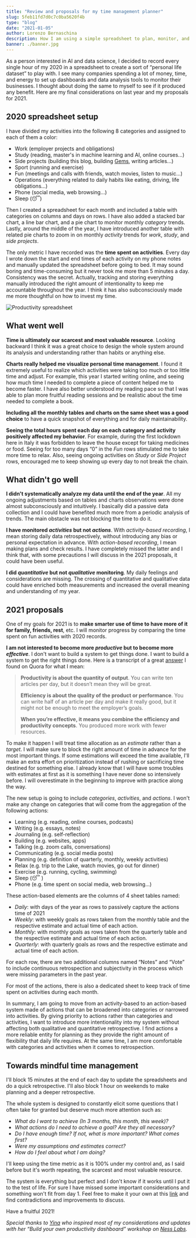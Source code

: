 ```yaml
---
title: "Review and proposals for my time management planner"
slug: 5feb11fd7d0c7c0ba5620f4b
type: "blog"
date: "2021-01-05"
author: Lorenzo Bernaschina
description: How I am using a simple spreadsheet to plan, monitor, and evaluate my work and life.
banner: ./banner.jpg
---
```

As a person interested in AI and data science, I decided to record every single hour of my 2020 in a spreadsheet to create a sort of “personal life dataset” to play with. I see many companies spending a lot of money, time, and energy to set up dashboards and data analysis tools to monitor their businesses. I thought about doing the same to myself to see if it produced any benefit. Here are my final considerations on last year and my proposals for 2021.

## 2020 spreadsheet setup
I have divided my activities into the following 8 categories and assigned to each of them a color:
<ul>
    <li>
        <span style={{color: "rgb(77, 148, 251)", fontWeight: "bold"}}>Work</span> (employer projects and obligations)
    </li>
    <li>
        <span style={{color: "rgb(61, 155, 37)", fontWeight: "bold"}}>Study</span> (reading, master's in machine learning and AI, online courses...)
    </li>
    <li>
        <span style={{color: "rgb(246, 218, 16)", fontWeight: "bold"}}>Side projects</span> (building this blog, building <a href="https://gemsnotes.app/" active="_blank">Gems</a>, writing articles...)
    </li>
    <li>
        <span style={{color: "rgb(249, 6, 6)", fontWeight: "bold"}}>Sport</span> (running and exercise)
    </li>
    <li>
        <span style={{color: "rgb(252, 81, 233)", fontWeight: "bold"}}>Fun</span> (meetings and calls with friends, watch movies, listen to music...)
    </li>
    <li>
        <span style={{color: "rgb(151, 151, 151)", fontWeight: "bold"}}>Operations</span> (everything related to daily habits like eating, driving, life obligations...)
    </li>
    <li>
        <span style={{color: "rgb(1, 1, 1)", fontWeight: "bold"}}>Phone</span> (social media, web browsing...)
    </li>
    <li>
        <span style={{color: "rgb(8, 9, 244)", fontWeight: "bold"}}>Sleep</span> (😴)
    </li>
</ul>

Then I created a spreadsheet for each month and included a table with categories on columns and days on rows. I have also added a stacked bar chart, a line bar chart, and a pie chart to monitor monthly *category* trends. Lastly, around the middle of the year, I have introduced another table with related pie charts to zoom in on monthly *activity* trends for *work*, *study*, and *side projects*. 

The only metric I have recorded was the **time spent on activities**. Every day I wrote down the start and end times of each activity on my phone notes and manually updated the spreadsheet before going to bed. It may sound boring and time-consuming but it never took me more than 5 minutes a day. Consistency was the secret. Actually, tracking and storing everything manually introduced the right amount of intentionality to keep me accountable throughout the year. I think it has also subconsciously made me more thoughtful on how to invest my time.

![Productivity spreadsheet](productivity_spreadsheet.jpg "A snapshot of my June 2020 (details are blurred for privacy reasons)")

## What went well
**Time is ultimately our scarcest and most valuable resource**. Looking backward I think it was a great choice to design the whole system around its analysis and understanding rather than habits or anything else.

**Charts really helped me visualize personal time management**. I found it extremely useful to realize which activities were taking too much or too little time and adjust. For example, this year I started writing online, and seeing how much time I needed to complete a piece of content helped me to become faster. I have also better understood my reading pace so that I was able to plan more fruitful reading sessions and be realistic about the time needed to complete a book. 

**Including all the monthly tables and charts on the same sheet was a good choice** to have a quick snapshot of everything and for daily maintainability.

**Seeing the total hours spent each day on each category and activity positively affected my behavior**. For example, during the first lockdown here in Italy it was forbidden to leave the house except for taking medicines or food. Seeing for too many days “0” in the *Fun* rows stimulated me to take more time to relax. Also, seeing ongoing activities on *Study* or *Side Project* rows, encouraged me to keep showing up every day to not break the chain. 

## What didn't go well
**I didn't systematically analyze my data until the end of the year**. All my ongoing adjustments based on tables and charts observations were done almost subconsciously and intuitively. I basically did a passive data collection and I could have benefited much more from a periodic analysis of trends. The main obstacle was not blocking the time to do it.

**I have monitored *activities* but not *actions***. With *activity-based recording*, I mean storing daily data retrospectively, without introducing any bias or personal expectation in advance. With *action-based recording*, I mean making plans and check results. I have completely missed the latter and I think that, with some precautions I will discuss in the 2021 proposals, it could have been useful.

**I did *quantitative* but not *qualitative* monitoring**. My daily feelings and considerations are missing. The crossing of quantitative and qualitative data could have enriched both measurements and increased the overall meaning and understanding of my year.

## 2021 proposals
One of my goals for 2021 is to **make smarter use of time to have more of it for family, friends, rest**, etc. I will monitor progress by comparing the time spent on fun activities with 2020 records.

**I am not interested to become more *productive* but to become more *effective***. I don't want to build a system to get things done. I want to build a system to get the right things done. Here is a transcript of a great [answer](https://www.quora.com/What-is-the-difference-between-efficiency-effectiveness-and-productivity) I found on Quora for what I mean:
> **Productivity is about the quantity of output**. You can write ten articles per day, but it doesn’t mean they will be great.
>
> **Efficiency is about the quality of the product or performance**. You can write half of an article per day and make it really good, but it might not be enough to meet the employer’s goals.
>
> **When you’re effective, it means you combine the efficiency and productivity concepts**. You produced more work with fewer resources.

To make it happen I will treat time allocation as an *estimate* rather than a *target*. I will make sure to block the right amount of time in advance for the most important things. If some estimations will exceed the time available, I'll make an extra effort on prioritization instead of rushing or sacrificing time destined for something else. I already know that I will have some troubles with estimates at first as it is something I have never done so intensively before. I will overestimate in the beginning to improve with practice along the way. 

The new setup is going to include *categories*, *activities*, and *actions*. I won't make any change on categories that will come from the aggregation of the following actions:
- Learning (e.g. reading, online courses, podcasts)
- Writing (e.g. essays, notes)
- Journaling (e.g. self-reflection)
- Building (e.g. websites, apps)
- Talking (e.g. zoom calls, conversations)
- Communicating (e.g. social media posts)
- Planning (e.g. definition of quarterly, monthly, weekly activities)
- Relax (e.g. trip to the Lake, watch movies, go out for dinner)
- Exercise (e.g. running, cycling, swimming)
- Sleep (😴 )
- Phone (e.g. time spent on social media, web browsing...)

These action-based elements are the columns of 4 sheet tables named:
- *Daily*: with days of the year as rows to passively capture the actions time of 2021
- *Weekly*: with weekly goals as rows taken from the monthly table and the respective estimate and actual time of each action.
- *Monthly*: with monthly goals as rows taken from the quarterly table and the respective estimate and actual time of each action.
- *Quarterly*: with quarterly goals as rows and the respective estimate and actual time of each action.

For each row, there are two additional columns named “Notes” and “Vote” to include continuous retrospection and subjectivity in the process which were missing parameters in the past year.

For most of the actions, there is also a dedicated sheet to keep track of time spent on activities during each month. 

In summary, I am going to move from an activity-based to an action-based system made of actions that can be broadened into categories or narrowed into activities. By giving priority to actions rather than categories and activities, I want to introduce more intentionality into my system without affecting both qualitative and quantitative retrospective. I find actions a more reliable entity for planning as they provide the right amount of flexibility that daily life requires. At the same time, I am more comfortable with categories and activities when it comes to retrospection.

## Towards mindful time management
I'll block 15 minutes at the end of each day to update the spreadsheets and do a quick retrospective. I'll also block 1 hour on weekends to make planning and a deeper retrospective.

The whole system is designed to constantly elicit some questions that I often take for granted but deserve much more attention such as:
- *What do I want to achieve (In 3 months, this month, this week)?*
- *What actions do I need to achieve a goal? Are they all necessary?*
- *Do I have enough time? If not, what is more important? What comes first?*
- *Were my assumptions and estimates correct?*
- *How do I feel about what I am doing?*

I'll keep using the time metric as it is 100% under my control and, as I said before but it's worth repeating, the scarcest and most valuable resource.

The system is everything but perfect and I don't know if it works until I put it to the test of life. For sure I have missed some important considerations and something won't fit from day 1. Feel free to make it your own at this [link](https://docs.google.com/spreadsheets/d/1LWZPkfS4yr8tZO6LAGNHKp8QZn-_y7pG6K1OR33JiCY/template/preview) and find contradictions and improvements to discuss.

Have a fruitful 2021!

*Special thanks to [Yina](https://yinahuang.com/) who inspired most of my considerations and updates with her “Build your own productivity dashboard” workshop on [Ness Labs](https://nesslabs.com/).*